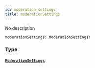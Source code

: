 ```yaml
---
id: moderation-settings
title: moderationSettings
---
```


No description

```graphql
moderationSettings: ModerationSettings!

```

### Type

#### [`ModerationSettings`](/docs/graphql/objects/moderation-settings)
